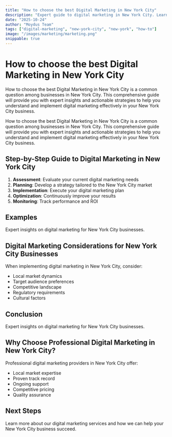 ```yaml
---
title: "How to choose the best Digital Marketing in New York City"
description: "Expert guide to digital marketing in New York City. Learn best practices, pricing, and strategies for New York City businesses."
date: "2025-10-24"
author: "Moydus Team"
tags: ["digital-marketing", "new-york-city", "new-york", "how-to"]
image: "/images/marketing/marketing.png"
snippable: true
---
```


# How to choose the best Digital Marketing in New York City

How to choose the best Digital Marketing in New York City is a common question among businesses in New York City. This comprehensive guide will provide you with expert insights and actionable strategies to help you understand and implement digital marketing effectively in your New York City business.

How to choose the best Digital Marketing in New York City is a common question among businesses in New York City. This comprehensive guide will provide you with expert insights and actionable strategies to help you understand and implement digital marketing effectively in your New York City business.

## Step-by-Step Guide to Digital Marketing in New York City

1. **Assessment**: Evaluate your current digital marketing needs
2. **Planning**: Develop a strategy tailored to the New York City market
3. **Implementation**: Execute your digital marketing plan
4. **Optimization**: Continuously improve your results
5. **Monitoring**: Track performance and ROI

## Examples

Expert insights on digital marketing for New York City businesses.

## Digital Marketing Considerations for New York City Businesses

When implementing digital marketing in New York City, consider:
- Local market dynamics
- Target audience preferences
- Competitive landscape
- Regulatory requirements
- Cultural factors

## Conclusion

Expert insights on digital marketing for New York City businesses.

## Why Choose Professional Digital Marketing in New York City?

Professional digital marketing providers in New York City offer:
- Local market expertise
- Proven track record
- Ongoing support
- Competitive pricing
- Quality assurance

## Next Steps

Learn more about our digital marketing services and how we can help your New York City business succeed.

<GeoCTA 
  city="New York City"
  service="Digital Marketing"
  ctaText="Get Started Today"
/>
